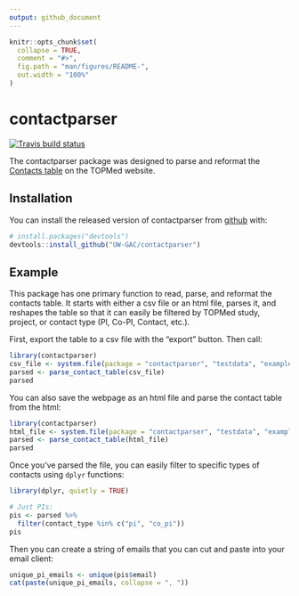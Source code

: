 ```yaml
---
output: github_document
---
```


<!-- README.md is generated from README.Rmd. Please edit that file -->

```r
knitr::opts_chunk$set(
  collapse = TRUE,
  comment = "#>",
  fig.path = "man/figures/README-",
  out.width = "100%"
)
```

# contactparser

<!-- badges: start -->
[![Travis build status](https://travis-ci.org/UW-GAC/contactparser.svg?branch=master)](https://travis-ci.org/UW-GAC/contactparser)
<!-- badges: end -->

The contactparser package was designed to parse and reformat the [Contacts table](https://www.nhlbiwgs.org/contact-filter) on the TOPMed website.


## Installation

You can install the released version of contactparser from [github](https://github.com/UW-GAC/contactparser) with:

``` r
# install.packages("devtools") 
devtools::install_github("UW-GAC/contactparser")
```

## Example

This package has one primary function to read, parse, and reformat the contacts table.
It starts with either a csv file or an html file, parses it, and reshapes the table so that it can easily be filtered by TOPMed study, project, or contact type (PI, Co-PI, Contact, etc.).

First, export the table to a csv file with the "export" button.
Then call:
```r
library(contactparser)
csv_file <- system.file(package = "contactparser", "testdata", "example.csv")
parsed <- parse_contact_table(csv_file)
parsed
```

You can also save the webpage as an html file and parse the contact table from the html:
```r
library(contactparser)
html_file <- system.file(package = "contactparser", "testdata", "example.html")
parsed <- parse_contact_table(html_file)
parsed
```

Once you've parsed the file, you can easily filter to specific types of contacts using `dplyr` functions:
```r
library(dplyr, quietly = TRUE)

# Just PIs:
pis <- parsed %>%
  filter(contact_type %in% c("pi", "co_pi"))
pis
```

Then you can create a string of emails that you can cut and paste into your email client:
```r
unique_pi_emails <- unique(pis$email)
cat(paste(unique_pi_emails, collapse = ", "))
```
